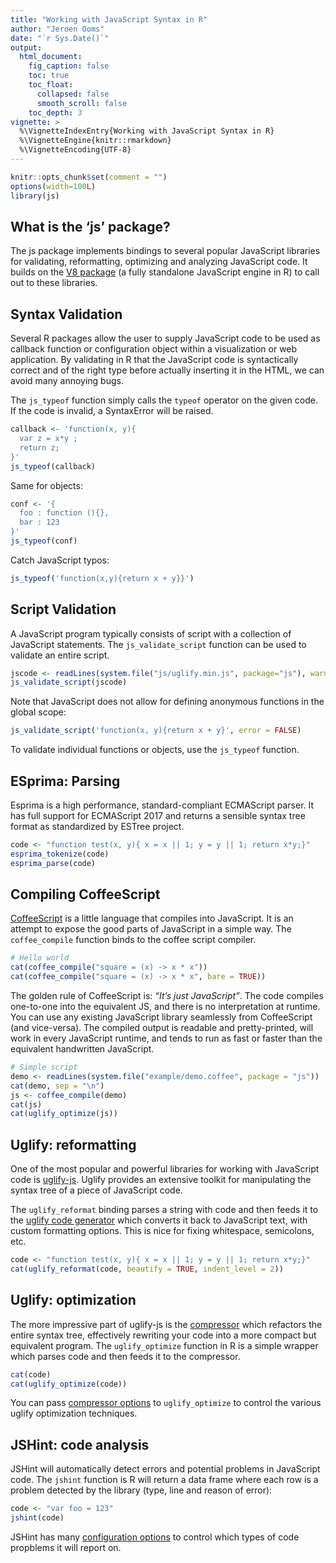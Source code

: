 ```yaml
---
title: "Working with JavaScript Syntax in R"
author: "Jeroen Ooms"
date: "`r Sys.Date()`"
output:
  html_document:
    fig_caption: false
    toc: true
    toc_float:
      collapsed: false
      smooth_scroll: false
    toc_depth: 3
vignette: >
  %\VignetteIndexEntry{Working with JavaScript Syntax in R}
  %\VignetteEngine{knitr::rmarkdown}
  %\VignetteEncoding{UTF-8}
---
```


```r
knitr::opts_chunk$set(comment = "")
options(width=100L)
library(js)
```

## What is the 'js' package?

The js package implements bindings to several popular JavaScript libraries for validating, reformatting, optimizing and analyzing JavaScript code. It builds on the [V8 package](https://cran.r-project.org/package=V8/vignettes/v8_intro.html) (a fully standalone JavaScript engine in R) to call out to these libraries. 

## Syntax Validation

Several R packages allow the user to supply JavaScript code to be used as callback function or configuration object within a visualization or web application. By validating in R that the JavaScript code is syntactically correct and of the right type before actually inserting it in the HTML, we can avoid many annoying bugs. 

The `js_typeof` function simply calls the `typeof` operator on the given code. If the code is invalid, a SyntaxError will be raised.

```r
callback <- 'function(x, y){ 
  var z = x*y ;
  return z;
}'
js_typeof(callback)
```

Same for objects:

```r
conf <- '{
  foo : function (){},
  bar : 123
}'
js_typeof(conf)
```

Catch JavaScript typos:

```r
js_typeof('function(x,y){return x + y}}')
```

## Script Validation

A JavaScript program typically consists of script with a collection of JavaScript statements. The `js_validate_script` function can be used to validate an entire script. 

```r
jscode <- readLines(system.file("js/uglify.min.js", package="js"), warn = FALSE)
js_validate_script(jscode)
```

Note that JavaScript does not allow for defining anonymous functions in the global scope:

```r
js_validate_script('function(x, y){return x + y}', error = FALSE)
```

To validate individual functions or objects, use the `js_typeof` function. 

## ESprima: Parsing

Esprima is a high performance, standard-compliant ECMAScript parser. It has full support for ECMAScript 2017 and returns a sensible syntax tree format as standardized by ESTree project.


```r
code <- "function test(x, y){ x = x || 1; y = y || 1; return x*y;}"
esprima_tokenize(code)
esprima_parse(code)
```

## Compiling CoffeeScript

[CoffeeScript](http://coffeescript.org/) is a little language that compiles into JavaScript. It is an attempt to expose the good parts of JavaScript in a simple way. The `coffee_compile` function binds to the coffee script compiler.

```r
# Hello world
cat(coffee_compile("square = (x) -> x * x"))
cat(coffee_compile("square = (x) -> x * x", bare = TRUE))
```


The golden rule of CoffeeScript is: *"It's just JavaScript"*. The code compiles one-to-one into the equivalent JS, and there is no interpretation at runtime. You can use any existing JavaScript library seamlessly from CoffeeScript (and vice-versa). The compiled output is readable and pretty-printed, will work in every JavaScript runtime, and tends to run as fast or faster than the equivalent handwritten JavaScript.

```r
# Simple script
demo <- readLines(system.file("example/demo.coffee", package = "js"))
cat(demo, sep = "\n")
js <- coffee_compile(demo)
cat(js)
cat(uglify_optimize(js))
```


## Uglify: reformatting

One of the most popular and powerful libraries for working with JavaScript code is [uglify-js](https://www.npmjs.com/package/uglify-js). Uglify provides an extensive toolkit for manipulating the syntax tree of a piece of JavaScript code.

The `uglify_reformat` binding parses a string with code and then feeds it to the [uglify code generator](http://lisperator.net/uglifyjs/codegen) which converts it back to JavaScript text, with custom formatting options. This is nice for fixing whitespace, semicolons, etc.

```r
code <- "function test(x, y){ x = x || 1; y = y || 1; return x*y;}"
cat(uglify_reformat(code, beautify = TRUE, indent_level = 2))
```

## Uglify: optimization

The more impressive part of uglify-js is the [compressor](http://lisperator.net/uglifyjs/compress) which refactors the entire syntax tree, effectively rewriting your code into a more compact but equivalent program. The `uglify_optimize` function in R is a simple wrapper which parses code and then feeds it to the compressor.

```r
cat(code)
cat(uglify_optimize(code))
```

You can pass [compressor options](http://lisperator.net/uglifyjs/compress) to `uglify_optimize` to control the various uglify optimization techniques.

## JSHint: code analysis

JSHint will automatically detect errors and potential problems in JavaScript code. The `jshint` function is R will return a data frame where each row is a problem detected by the library (type, line and reason of error): 

```r
code <- "var foo = 123"
jshint(code)
```

JSHint has many [configuration options](http://jshint.com/docs/options/) to control which types of code propblems it will report on.
